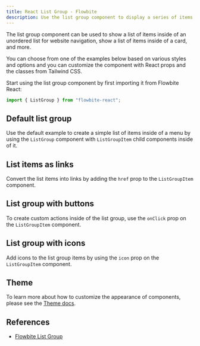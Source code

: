 ```yaml
---
title: React List Group - Flowbite
description: Use the list group component to display a series of items, buttons or links inside a single element
---
```


The list group component can be used to show a list of items inside of an unordered list for website navigation, show a list of items inside of a card, and more.

You can choose from one of the examples below based on various styles and options and you can customize the component with React props and the classes from Tailwind CSS.

Start using the list group component by first importing it from Flowbite React:

```jsx
import { ListGroup } from "flowbite-react";
```

## Default list group

Use the default example to create a simple list of items inside of a menu by using the `ListGroup` component with `ListGroupItem` child components inside of it.

<Example name="listGroup.root" />

## List items as links

Convert the list items into links by adding the `href` prop to the `ListGroupItem` component.

<Example name="listGroup.itemsAsLink" />

## List group with buttons

To create custom actions inside of the list group, use the `onClick` prop on the `ListGroupItem` component.

<Example name="listGroup.withButtons" />

## List group with icons

Add icons to the list group items by using the `icon` prop on the `ListGroupItem` component.

<Example name="listGroup.withIcons" />

## Theme

To learn more about how to customize the appearance of components, please see the [Theme docs](/docs/customize/theme).

<Theme name="listGroup" />

## References

- [Flowbite List Group](https://flowbite.com/docs/components/list-group/)
